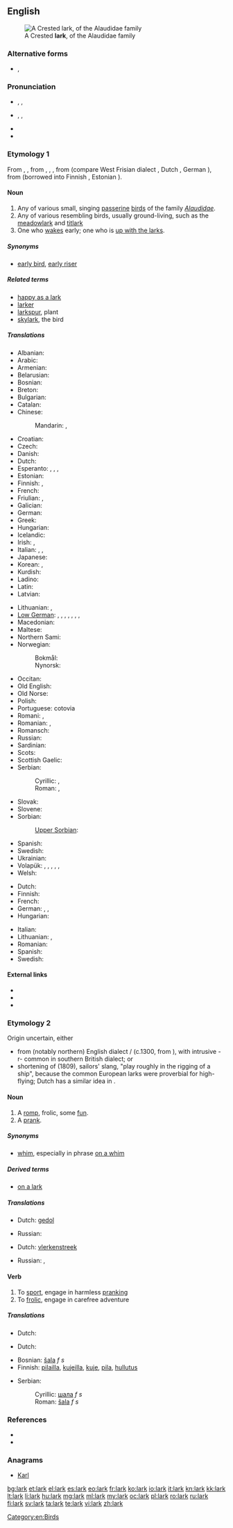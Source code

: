 {{also|Lark}}
==English==
[[Image:Galerida cristata naumann.jpg|thumb|A Crested '''lark''', of the Alaudidae family]]

===Alternative forms===
* {{l|en|laverock}}, {{l|en|lavrock}}

===Pronunciation===
* {{a|UK}} {{enPR|läk}}, {{IPA|/lɑːk/}}, {{SAMPA|/lA:k/}}
* {{a|US}} {{enPR|lärk}}, {{IPA|/lɑːɹk/}}, {{SAMPA|/lA:rk/}}
* {{audio|en-us-lark.ogg|Audio (US)}}
* {{rhymes|ɑː(r)k}}

===Etymology 1===
From {{etyl|enm}} {{term|larke|lang=enm}}, {{term|laverke|lang=enm}}, from {{etyl|ang}} {{term|lawerce|lāwerce|lang=ang}}, {{term|laewerce|lǣwerce|lang=ang}}, {{term|lāuricæ|lang=ang}}, from {{proto|Germanic|laiwazikōn|lang=en}} (compare West Frisian dialect {{term|larts|lang=fy}}, Dutch {{term|leeuwerik|lang=nl}}, German {{term|Lerche|lang=de}}), from {{proto|Germanic|title=|laiwaz|lang=en}} (borrowed into Finnish {{term|leivo|lang=fi}}, Estonian {{term|lõo|lang=et}}).

====Noun====
{{en-noun}}

# Any of various small, singing [[passerine]] [[bird]]s of the family ''[[Alaudidae]]''.
# Any of various resembling birds, usually ground-living, such as the [[meadowlark]] and [[titlark]]
# One who [[wake]]s early; one who is [[up with the larks]].

=====Synonyms=====
* {{sense|one who wakes early}} [[early bird]], [[early riser]]

=====Related terms=====
* [[happy as a lark]]
* [[larker]]
* [[larkspur]], plant
* [[skylark]], the bird

=====Translations=====
{{trans-top|bird}}
* Albanian: {{t|sq|lauresha}}
* Arabic: {{t|ar|قبرة|f|tr=qúbbara|alt=قبّرة|sc=Arab}}
* Armenian: {{t-|hy|արտույտ|tr=artuyt}}
* Belarusian: {{t|be|жаваранак|sc=Cyrl}}
* Bosnian: {{t-|bs|ševa|f}}
* Breton: {{t|br|alc'hweder}}
* Bulgarian: {{t+|bg|чучулига}}
* Catalan: {{t|ca|alosa|f}}
* Chinese:
*: Mandarin: {{t|zh|雲雀|sc=Hani}}, {{t|zh|云雀|tr=yúnquè|sc=Hani}}
* Croatian: {{t-|hr|ševa}}
* Czech: {{t-|cs|skřivan|m}}
* Danish: {{t|da|lærke|c}}
* Dutch: {{t+|nl|leeuwerik|m}}
* Esperanto: {{qualifier|♂♀}} {{t+|eo|alaŭdo}}, {{qualifier|♂}} {{t-|eo|viralaŭdo}}, {{qualifier|♀}} {{t-|eo|alaŭdino}}, {{qualifier|♂♀ offspring, young}} {{t+|eo|alaŭdido}}
* Estonian: {{t|et|lőoke}}
* Finnish: {{t+|fi|kiuru}}, {{t-|fi|leivo}}
* French: {{t+|fr|alouette|f}}
* Friulian: {{tø|fur|lodule}}, {{tø|fur|odule}}
* Galician: {{t|gl|laverca|f}}
* German: {{t+|de|Lerche|f}}
* Greek: {{t+|el|σταρήθρα}}
* Hungarian: {{t+|hu|pacsirta}}
* Icelandic: {{t|is|lævirki|m}}
* Irish: {{t|ga|fuiseog|f}}, {{t|ga|circín starraiceach|m}}
* Italian: {{t|it|allòdola|f}}, {{t|it|lòdola|f}}, {{t|it|allodola|f}}
* Japanese: {{t|ja|雲雀|tr=ひばり, hibari|sc=Jpan}}
* Korean: {{t|ko|종다리|tr=jongdari|sc=Kore}}, {{t|ko|노고지리|tr=nogojiri|sc=Kore}}
* Kurdish: {{t|ku|کڵاوکوره‌|sc=ku-Arab}}
* Ladino: {{tø|lad|lodola|f}}
* Latin: {{t-|la|alauda|f}}
* Latvian: {{t|lv|cīrulis}}
{{trans-mid}}
* Lithuanian: {{t|lt|vieversys|m}}, {{t|lt|vyturys|m}}
* [[Low German]]: {{t+|nds|Lark|f}}, {{t+|nds|Leerk|f}}, {{t+|nds|Levark|f}}, {{t+|nds|Lauerk|f}}, {{t+|nds|Leving|f}}, {{t-|nds|Levalk|f}}, {{t-|nds|Lierk|f}}, {{t-|nds|Lurk|f}}
* Macedonian: {{t|mk|чучулига|tr=čučuliga|sc=Cyrl}}
* Maltese: {{t|mt|alwetta}}
* Northern Sami: {{tø|se|leivvoš}}
* Norwegian:
*: Bokmål: {{t-|no|lerke|f|m}}
*: Nynorsk: {{t-|nn|lerke|f}}
* Occitan: {{t|oc|alauseta}}
* Old English: {{t|ang|laferce|f|alt=lāferce}}
* Old Norse: {{t|non|lævirki|m}}
* Polish: {{t+|pl|skowronek|m}}
* Portuguese: cotovia {{f}}
* Romani: {{tø|rom|chirikli-gilibani}}, {{tø|rom|chiriklo-gilibano|m}}
* Romanian: {{t|ro|ciocârlie|f}}, {{t|ro|ciocârlii|f|p}}
* Romansch: {{t|rm|lodola|f}}
* Russian: {{t+|ru|жаворонок|m|tr=žávoronok}}
* Sardinian: {{t|sc|allòdola}}
* Scots: {{tø|sco|laverock}}
* Scottish Gaelic: {{t|gd|uiseag|f}}
* Serbian:
*: Cyrillic: {{t|sr|шева|f|sc=Cyrl}}, {{t|sr|шевpљугa|f|sc=Cyrl}}
*: Roman: {{t|sr|ševa|f|sc=Cyrl}}, {{t|sr|ševrljuga|f|sc=Cyrl}}
* Slovak: {{t|sk|škovránok}}
* Slovene: {{t+|sl|škrjanec|m}}
* Sorbian:
*: [[Upper Sorbian]]: {{t|hsb|škowrončk}}
* Spanish: {{t+|es|alondra|f}}
* Swedish: {{t+|sv|lärka|c}}
* Ukrainian: {{t|uk|жайворонок польовий|sc=Cyrl}}
* Volapük: {{qualifier|♂♀}} {{t+|vo|laud}}, {{qualifier|♂}} {{t|vo|hilaud}}, {{qualifier|♀}} {{t|vo|jilaud}}, {{qualifier|♂♀ offspring, young}} {{t|vo|laudül}}, {{qualifier|♀ offspring, young}} {{t|vo|hilaudül}}, {{qualifier|♀ offspring, young}} {{t|vo|jilaudül}}
* Welsh: {{t|cy|ehedydd}}
{{trans-bottom}}

{{trans-top|one who wakes early}}
* Dutch: {{t|nl|vroege vogel|m}}
* Finnish: {{t+|fi|aamuvirkku}}
* French: {{t|fr|lève-tôt|m}}
* German: {{t|de|Frühaufsteher|m}}, {{t|de|Frühaufsteher|m}}, {{t|de|Lerche|f}}
* Hungarian: {{t+|hu|koránkelő}}
{{trans-mid}}
* Italian: {{t|it|mattiniero|m}}
* Lithuanian: {{t|lt|vyturys|m|xs=Lithuanian}}, {{t|lt|vyturys|m|xs=Lithuanian}}
* Romanian: {{t|ro|persoană matinală|f}}
* Spanish: {{t|es|madrugador|m}}
* Swedish: {{t|sv|lärka|c}}
{{trans-bottom}}

====External links====
* {{pedialite|lark}}
* {{commonslite|Alaudidae}}
* {{specieslite|Alaudidae}}

===Etymology 2===
Origin uncertain, either
* from (notably northern) English dialect {{term|lake}}/{{term|laik||to play}} (c.1300, from {{etyl|non}} {{term|leika|lang=non||to play (as opposed to work)}}), with intrusive -r- common in southern British dialect; or
* shortening of {{term|skylark}} (1809), sailors' slang, "play roughly in the rigging of a ship", because the common European larks were proverbial for high-flying; Dutch has a similar idea in {{term|speelvogel||playbird, a person of markedly playful nature|lang=nl}}.

====Noun====
{{en-noun}}

# A [[romp]], frolic, some [[fun]].
# A [[prank]].

=====Synonyms=====
* [[whim]], especially in phrase [[on a whim]]

=====Derived terms=====
* [[on a lark]]

=====Translations=====
{{trans-top|romp, frolic, some fun}}
* Dutch: [[gedol]] {{n}}
{{trans-mid}}
* Russian: {{t+|ru|забава|f}}
{{trans-bottom}}

{{trans-top|prank}}
* Dutch: [[vlerkenstreek]]
{{trans-mid}}
* Russian: {{t+|ru|шутка|f}}, {{t+|ru|проказа|f}}
{{trans-bottom}}

====Verb====
{{en-verb}}

# To [[sport]], engage in harmless [[prank]]ing
# To [[frolic]], engage in carefree adventure

=====Translations=====
{{trans-top|sport, engage in harmless pranking}}
* Dutch: {{t-|nl|dollen}}
{{trans-mid}}
{{trans-bottom}}

{{trans-top|frolic, engage in carefree adventure}}
* Dutch: {{t|nl|stoeien}}
{{trans-mid}}
{{trans-bottom}}

{{checktrans-top}}
* Bosnian: [[šala]] ''f s''
* Finnish: [[pilailla]], [[kujeilla]], [[kuje]], [[pila]], [[hullutus]]
{{trans-mid}}
* Serbian:
*: Cyrillic: [[шала]] ''f s''
*: Roman: [[šala]] ''f s''
{{trans-bottom}}

===References===
* {{R:Online Etymology Dictionary}}
* {{R:Webster NCD 1967}}

===Anagrams===
* [[Karl#English|Karl]]

[[Category:en:Birds]]

[[bg:lark]]
[[et:lark]]
[[el:lark]]
[[es:lark]]
[[eo:lark]]
[[fr:lark]]
[[ko:lark]]
[[io:lark]]
[[it:lark]]
[[kn:lark]]
[[kk:lark]]
[[lt:lark]]
[[li:lark]]
[[hu:lark]]
[[mg:lark]]
[[ml:lark]]
[[my:lark]]
[[oc:lark]]
[[pl:lark]]
[[ro:lark]]
[[ru:lark]]
[[fi:lark]]
[[sv:lark]]
[[ta:lark]]
[[te:lark]]
[[vi:lark]]
[[zh:lark]]